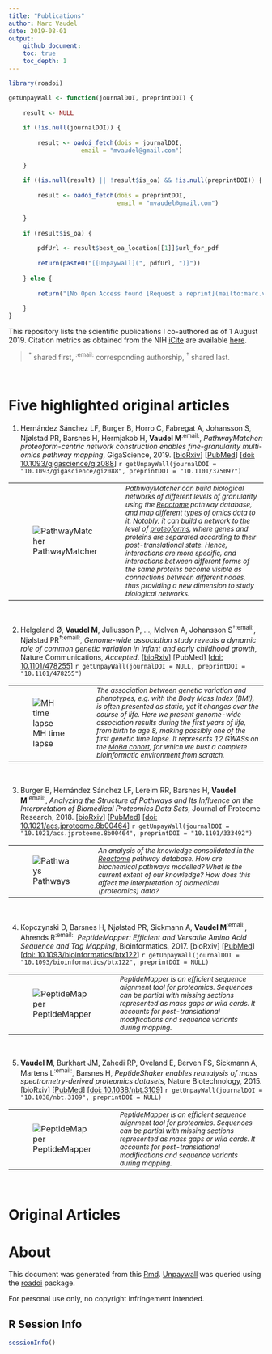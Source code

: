 ```yaml
---
title: "Publications"
author: Marc Vaudel
date: 2019-08-01
output: 
    github_document:
    toc: true
    toc_depth: 1
---
```


```r

library(roadoi)

```

```r

getUnpayWall <- function(journalDOI, preprintDOI) {
    
    result <- NULL 
    
    if (!is.null(journalDOI)) {
        
        result <- oadoi_fetch(dois = journalDOI, 
                    email = "mvaudel@gmail.com")
        
    }
    
    if ((is.null(result) || !result$is_oa) && !is.null(preprintDOI)) {
        
        result <- oadoi_fetch(dois = preprintDOI, 
                              email = "mvaudel@gmail.com")
        
    }
    
    if (result$is_oa) {
        
        pdfUrl <- result$best_oa_location[[1]]$url_for_pdf
        
        return(paste0("[[Unpaywall](", pdfUrl, ")]"))
        
    } else {
        
        return("[No Open Access found [Request a reprint](mailto:marc.vaudel@uib.no)]")
        
    }
}

```


This repository lists the scientific publications I co-authored as of 1 August 2019. Citation metrics as obtained from the NIH [iCite](icite.od.nih.gov) are available [here](docs/icite/icite_report_01.08.2019.xlsx). 

> <sup>*</sup> shared first, <sup>:email:</sup> corresponding authorship, <sup>†</sup> shared last. 

<br>

# Five highlighted original articles

1. Hernández Sánchez LF, Burger B, Horro C, Fabregat A, Johansson S, Njølstad PR, Barsnes H, Hermjakob H, **Vaudel M**<sup>:email:</sup>, _PathwayMatcher: proteoform-centric network construction enables fine-granularity multi-omics pathway mapping_, GigaScience, 2019. [[bioRxiv](https://doi.org/10.1101/375097)] [[PubMed](https://www.ncbi.nlm.nih.gov/pubmed/31363752)] [[doi: 10.1093/gigascience/giz088](https://doi.org/10.1093/gigascience/giz088)] `r getUnpayWall(journalDOI = "10.1093/gigascience/giz088", preprintDOI = "10.1101/375097")`

<table>
<tr>
<td width="150">
![PathwayMatcher](docs/figures/PathwayMatcher.png?raw=true "PathwayMatcher")
</td>
<td>
_<sub>PathwayMatcher can build biological networks of different levels of granularity using the [Reactome](reactome.org) pathway database, and map different types of omics data to it. Notably, it can build a network to the level of [proteoforms](https://www.nature.com/articles/nmeth.2369), where genes and proteins are separated according to their post-translational state. Hence, interactions are more specific, and interactions between different forms of the same proteins become visible as connections between different nodes, thus providing a new dimension to study biological networks.</sub>_
<br>
</td>
</tr>
</table>
<br>


2. Helgeland Ø, **Vaudel M**, Juliusson P, …, Molven A, Johansson S<sup>†:email:</sup>, Njølstad PR<sup>†:email:</sup>, _Genome-wide association study reveals a dynamic role of common genetic variation in infant and early childhood growth_, Nature Communications, _Accepted_. [[bioRxiv](https://doi.org/10.1101/478255)] [PubMed] [[doi: 10.1101/478255](https://doi.org/10.1101/478255)] `r getUnpayWall(journalDOI = NULL, preprintDOI = "10.1101/478255")`

<table>
<tr>
<td width="150">
![MH time lapse](docs/figures/mh_time-lapse.gif?raw=true "MH time lapse")
</td>
<td> 
_<sub>The association between genetic variation and phenotypes, _e.g._ with the Body Mass Index (BMI), is often presented as static, yet it changes over the course of life. Here we present genome-wide association results during the first years of life, from birth to age 8, making possibly one of the first genetic time lapse. It represents 12 GWASs on the [MoBa cohort](https://www.fhi.no/studier/moba/forskere/sporreskjemaer---mor-og-barn-unders/), for which we bust a complete bioinformatic environment from scratch.</sub>_
<br>
</td>
</tr>
</table>
<br>


3. Burger B, Hernández Sánchez LF, Lereim RR, Barsnes H, **Vaudel M**<sup>:email:</sup>, _Analyzing the Structure of Pathways and Its Influence on the Interpretation of Biomedical Proteomics Data Sets_, Journal of Proteome Research, 2018. [[bioRxiv](https://doi.org/10.1101/333492)] [[PubMed](https://www.ncbi.nlm.nih.gov/pubmed/30251541)] [[doi: 10.1021/acs.jproteome.8b00464](https://pubs.acs.org/doi/10.1021/acs.jproteome.8b00464)] `r getUnpayWall(journalDOI = "10.1021/acs.jproteome.8b00464", preprintDOI = "10.1101/333492")`

<table>
<tr>
<td width="150">
![Pathways](docs/figures/TOC_bram.png?raw=true "Pathways")
</td>
<td>
_<sub>An analysis of the knowledge consolidated in the [Reactome](reactome.org) pathway database. How are biochemical pathways modelled? What is the current extent of our knowledge? How does this affect the interpretation of biomedical (proteomics) data?</sub>_
<br>
</td>
</tr>
</table>
<br>


4. Kopczynski D, Barsnes H, Njølstad PR, Sickmann A, **Vaudel M**<sup>:email:</sup>, Ahrends R<sup>:email:</sup>, _PeptideMapper: Efficient and Versatile Amino Acid Sequence and Tag Mapping_, Bioinformatics, 2017. [bioRxiv] [[PubMed](https://www.ncbi.nlm.nih.gov/pubmed/28334306)] [[doi: 10.1093/bioinformatics/btx122](https://doi.org/10.1093/bioinformatics/btx122)] `r getUnpayWall(journalDOI = "10.1093/bioinformatics/btx122", preprintDOI = NULL)`

<table>
<tr>
<td width="150">
![PeptideMapper](docs/figures/PeptideMapper.png?raw=true "PeptideMapper")
</td>
<td>
_<sub>PeptideMapper is an efficient sequence alignment tool for proteomics. Sequences can be partial with missing sections represented as mass gaps or wild cards. It accounts for post-translational modifications and sequence variants during mapping.</sub>_
<br>
</td>
</tr>
</table>
<br>


5. **Vaudel M**, Burkhart JM, Zahedi RP, Oveland E, Berven FS, Sickmann A, Martens L<sup>:email:</sup>, Barsnes H, _PeptideShaker enables reanalysis of mass spectrometry-derived proteomics datasets_, Nature Biotechnology, 2015. [bioRxiv] [[PubMed](https://www.ncbi.nlm.nih.gov/pubmed/25574629)] [[doi: 10.1038/nbt.3109](https://doi.org/10.1038/nbt.3109)] `r getUnpayWall(journalDOI = "10.1038/nbt.3109", preprintDOI = NULL)`

<table>
<tr>
<td width="150">
![PeptideMapper](docs/figures/PeptideMapper.png?raw=true "PeptideMapper")
</td>
<td>
_<sub>PeptideMapper is an efficient sequence alignment tool for proteomics. Sequences can be partial with missing sections represented as mass gaps or wild cards. It accounts for post-translational modifications and sequence variants during mapping.</sub>_
<br>
</td>
</tr>
</table>
<br>

# Original Articles



# About

This document was generated from this [Rmd](README.Rmd). [Unpaywall](unpaywall.org) was queried using the [roadoi](https://cran.r-project.org/web/packages/roadoi/vignettes/intro.html) package.

For personal use only, no copyright infringement intended.


## R Session Info

```r

sessionInfo()

```